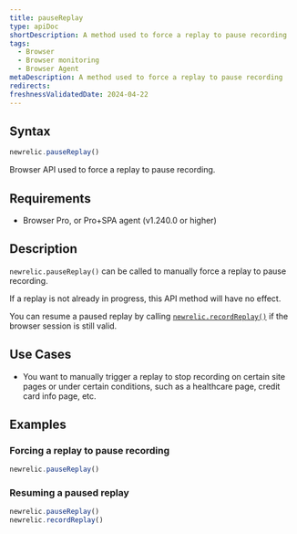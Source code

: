 ```yaml
---
title: pauseReplay
type: apiDoc
shortDescription: A method used to force a replay to pause recording
tags:
  - Browser
  - Browser monitoring
  - Browser Agent
metaDescription: A method used to force a replay to pause recording
redirects:
freshnessValidatedDate: 2024-04-22
---
```


## Syntax

```js
newrelic.pauseReplay()
```

Browser API used to force a replay to pause recording.

## Requirements

* Browser Pro, or Pro+SPA agent (v1.240.0 or higher)

## Description

`newrelic.pauseReplay()` can be called to manually force a replay to pause recording.

If a replay is not already in progress, this API method will have no effect.

You can resume a paused replay by calling [`newrelic.recordReplay()`](/docs/browser/new-relic-browser/browser-apis/recordReplay) if the browser session is still valid.

## Use Cases

* You want to manually trigger a replay to stop recording on certain site pages or under certain conditions, such as a healthcare page, credit card info page, etc.

## Examples

### Forcing a replay to pause recording

```js
newrelic.pauseReplay()
```

### Resuming a paused replay

```js
newrelic.pauseReplay()
newrelic.recordReplay()
```
